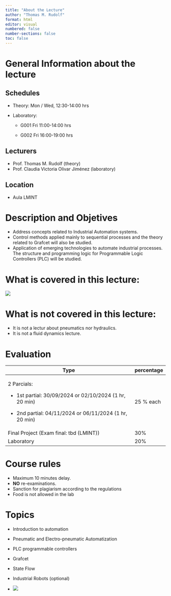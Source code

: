 ```yaml
---
title: "About the Lecture"
author: "Thomas M. Rudolf"
format: html
editor: visual
numbered: false
number-sections: false
toc: false
---
```


# General Information about the lecture

## Schedules

-   Theory: Mon / Wed, 12:30-14:00 hrs

-   Laboratory:

    -   G001 Fri 11:00-14:00 hrs

    -   G002 Fri 16:00-19:00 hrs

## Lecturers

-   Prof. Thomas M. Rudolf (theory)
-   Prof. Claudia Victoria Olivar Jiménez (laboratory)

## Location

-   Aula LMINT

# Description and Objetives

-   Address concepts related to Industrial Automation systems.
-   Control methods applied mainly to sequential processes and the theory related to Grafcet will also be studied.
-   Application of emerging technologies to automate industrial processes. The structure and programming logic for Programmable Logic Controllers (PLC) will be studied.

# What is covered in this lecture:

![](images/fig00-001.png)

# What is not covered in this lecture:

-   It is not a lectur about pneumatics nor hydraulics.
-   It is not a fluid dynamics lecture.

# Evaluation

+----------------------------------------------------------+------------+
| Type                                                     | percentage |
+==========================================================+============+
| 2 Parcials:                                              | 25 % each  |
|                                                          |            |
| -   1st partial: 30/09/2024 or 02/10/2024 (1 hr, 20 min) |            |
|                                                          |            |
| -   2nd partial: 04/11/2024 or 06/11/2024 (1 hr, 20 min) |            |
+----------------------------------------------------------+------------+
| Final Project (Exam final: tbd (LMINT))                  | 30%        |
+----------------------------------------------------------+------------+
| Laboratory                                               | 20%        |
+----------------------------------------------------------+------------+

# Course rules

-   Maximum 10 minutes delay.
-   **NO** re-examinations.
-   Sanction for plagiarism according to the regulations
-   Food is not allowed in the lab

# Topics

-   Introduction to automation

-   Pneumatic and Electro-pneumatic Automatization

-   PLC programmable controllers

-   Grafcet

-   State Flow

-   Industrial Robots (optional)

-   ![](images//fig00-002.png)

